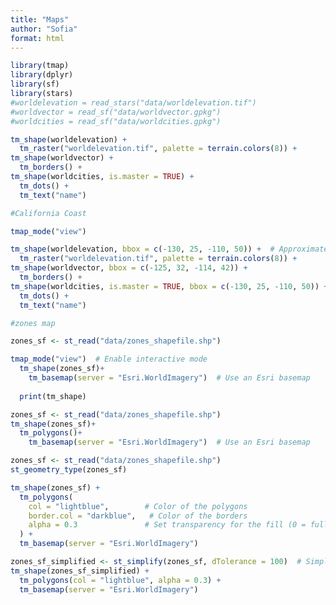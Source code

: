 ```yaml
---
title: "Maps"
author: "Sofia"
format: html
---
```


```r
library(tmap)
library(dplyr)
library(sf)
library(stars)
#worldelevation = read_stars("data/worldelevation.tif")
#worldvector = read_sf("data/worldvector.gpkg")
#worldcities = read_sf("data/worldcities.gpkg")
```


```r
tm_shape(worldelevation) +
  tm_raster("worldelevation.tif", palette = terrain.colors(8)) +
tm_shape(worldvector) +
  tm_borders() +
tm_shape(worldcities, is.master = TRUE) +
  tm_dots() +
  tm_text("name")
```


```r
#California Coast

tmap_mode("view")

tm_shape(worldelevation, bbox = c(-130, 25, -110, 50)) +  # Approximate California extent
  tm_raster("worldelevation.tif", palette = terrain.colors(8)) +
tm_shape(worldvector, bbox = c(-125, 32, -114, 42)) +
  tm_borders() +
tm_shape(worldcities, is.master = TRUE, bbox = c(-130, 25, -110, 50)) +
  tm_dots() +
  tm_text("name")

```


```r
#zones map 

zones_sf <- st_read("data/zones_shapefile.shp")

tmap_mode("view")  # Enable interactive mode
  tm_shape(zones_sf)+
    tm_basemap(server = "Esri.WorldImagery")  # Use an Esri basemap
  
  print(tm_shape)
```


```r
zones_sf <- st_read("data/zones_shapefile.shp")
tm_shape(zones_sf)+
  tm_polygons()+
    tm_basemap(server = "Esri.WorldImagery")  # Use an Esri basemap
```

```r
zones_sf <- st_read("data/zones_shapefile.shp")
st_geometry_type(zones_sf)

tm_shape(zones_sf) + 
  tm_polygons(
    col = "lightblue",        # Color of the polygons
    border.col = "darkblue",   # Color of the borders
    alpha = 0.3               # Set transparency for the fill (0 = fully transparent, 1 = fully opaque)
  ) +
  tm_basemap(server = "Esri.WorldImagery")


```

```r
zones_sf_simplified <- st_simplify(zones_sf, dTolerance = 100)  # Simplify geometries
tm_shape(zones_sf_simplified) + 
  tm_polygons(col = "lightblue", alpha = 0.3) + 
  tm_basemap(server = "Esri.WorldImagery")

```

